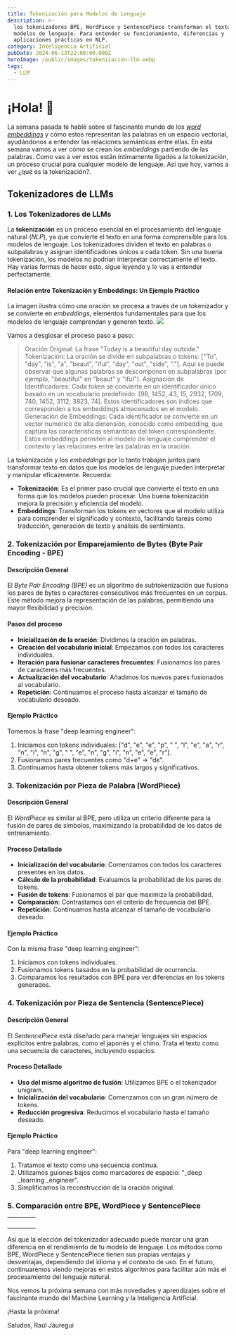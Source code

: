 ```yaml
---
title: Tokenización para Modelos de Lenguaje
description: >-
  los tokenizadores BPE, WordPiece y SentencePiece transforman el texto para
  modelos de lenguaje. Para entender su funcionamiento, diferencias y
  aplicaciones prácticas en NLP.
category: Inteligencia Artificial
pubDate: 2024-06-13T22:00:00.000Z
heroImage: /public/images/tokenizacion-llm.webp
tags:
  - LLM
---
```


# ¡Hola! 🌟

La semana pasada te hablé sobre el fascinante mundo de los *[word embeddings](https://mindfulml.vialabsdigital.com/post/semantica-inteligencia-artificial/ "word embeddings")* y cómo estos representan las palabras en un espacio vectorial, ayudándonos a entender las relaciones semánticas entre ellas. En esta semana vamos a ver cómo se crean los *embeddings* partiendo de las palabras. Como vas a ver estos están íntimamente ligados a la tokenización, un proceso crucial para cualquier modelo de lenguaje. Así que hoy, vamos a ver ¿qué es la tokenización?.

## Tokenizadores de LLMs

### 1. Los Tokenizadores de LLMs

La **tokenización** es un proceso esencial en el procesamiento del lenguaje natural (*NLP*), ya que convierte el texto en una forma comprensible para los modelos de lenguaje. Los tokenizadores dividen el texto en palabras o subpalabras y asignan identificadores únicos a cada token. Sin una buena tokenización, los modelos no podrían interpretar correctamente el texto. Hay varias formas de hacer esto, sigue leyendo y lo vas a entender perfectamente.

#### Relación entre Tokenización y Embeddings: Un Ejemplo Práctico

La imagen ilustra cómo una oración se procesa a través de un tokenizador y se convierte en *embeddings*, elementos fundamentales para que los modelos de lenguaje comprendan y generen texto.
![](/public/images/images/tokenizacion_1.jpg)

Vamos a desglosar el proceso paso a paso:

> Oración Original: La frase "Today is a beautiful day outside."
> Tokenización:
> La oración se divide en subpalabras o tokens: \["To", "day", "is", "a", "beaut", "iful", "day", "out", "side", "."].
> Aquí se puede observar que algunas palabras se descomponen en subpalabras (por ejemplo, "beautiful" en "beaut" y "iful").
> Asignación de Identificadores: Cada token se convierte en un identificador único basado en un vocabulario predefinido: \[98, 1452, 43, 15, 2932, 1709, 740, 1452, 3112, 3823, 74].
> Estos identificadores son índices que corresponden a los embeddings almacenados en el modelo.
> Generación de Embeddings: Cada identificador se convierte en un vector numérico de alta dimensión, conocido como embedding, que captura las características semánticas del token correspondiente.
> Estos embeddings permiten al modelo de lenguaje comprender el contexto y las relaciones entre las palabras en la oración.

La tokenización y los *embeddings* por lo tanto trabajan juntos para transformar texto en datos que los modelos de lenguaje pueden interpretar y manipular eficazmente. Recuerda:

* **Tokenización**: Es el primer paso crucial que convierte el texto en una forma que los modelos pueden procesar. Una buena tokenización mejora la precisión y eficiencia del modelo.
* **Embeddings**: Transforman los tokens en vectores que el modelo utiliza para comprender el significado y contexto, facilitando tareas como traducción, generación de texto y análisis de sentimiento.

### 2. Tokenización por Emparejamiento de Bytes (Byte Pair Encoding - BPE)

#### Descripción General

El *Byte Pair Encoding (BPE)* es un algoritmo de subtokenización que fusiona los pares de bytes o caracteres consecutivos más frecuentes en un corpus. Este método mejora la representación de las palabras, permitiendo una mayor flexibilidad y precisión.

#### Pasos del proceso

* **Inicialización de la oración**: Dividimos la oración en palabras.
* **Creación del vocabulario inicial**: Empezamos con todos los caracteres individuales.
* **Iteración para fusionar caracteres frecuentes**: Fusionamos los pares de caracteres más frecuentes.
* **Actualización del vocabulario**: Añadimos los nuevos pares fusionados al vocabulario.
* **Repetición**: Continuamos el proceso hasta alcanzar el tamaño de vocabulario deseado.

#### Ejemplo Práctico

Tomemos la frase "deep learning engineer":

1. Iniciamos con tokens individuales: \["d", "e", "e", "p", " ", "l", "e", "a", "r", "n", "i", "n", "g", " ", "e", "n", "g", "i", "n", "e", "e", "r"].
2. Fusionamos pares frecuentes como "d+e" -> "de".
3. Continuamos hasta obtener tokens más largos y significativos.

### 3. Tokenización por Pieza de Palabra (WordPiece)

#### Descripción General

El *WordPiece* es similar al BPE, pero utiliza un criterio diferente para la fusión de pares de símbolos, maximizando la probabilidad de los datos de entrenamiento.

#### Proceso Detallado

* **Inicialización del vocabulario**: Comenzamos con todos los caracteres presentes en los datos.
* **Cálculo de la probabilidad**: Evaluamos la probabilidad de los pares de tokens.
* **Fusión de tokens**: Fusionamos el par que maximiza la probabilidad.
* **Comparación**: Contrastamos con el criterio de frecuencia del BPE.
* **Repetición**: Continuamos hasta alcanzar el tamaño de vocabulario deseado.

#### Ejemplo Práctico

Con la misma frase "deep learning engineer":

1. Iniciamos con tokens individuales.
2. Fusionamos tokens basados en la probabilidad de ocurrencia.
3. Comparamos los resultados con BPE para ver diferencias en los tokens generados.

### 4. Tokenización por Pieza de Sentencia (SentencePiece)

#### Descripción General

El *SentencePiece* está diseñado para manejar lenguajes sin espacios explícitos entre palabras, como el japonés y el chino. Trata el texto como una secuencia de caracteres, incluyendo espacios.

#### Proceso Detallado

* **Uso del mismo algoritmo de fusión**: Utilizamos BPE o el tokenizador unigram.
* **Inicialización del vocabulario**: Comenzamos con un gran número de tokens.
* **Reducción progresiva**: Reducimos el vocabulario hasta el tamaño deseado.

#### Ejemplo Práctico

Para "deep learning engineer":

1. Tratamos el texto como una secuencia continua.
2. Utilizamos guiones bajos como marcadores de espacio: "\_deep \_learning \_engineer".
3. Simplificamos la reconstrucción de la oración original.

### 5. Comparación entre BPE, WordPiece y SentencePiece

|   |   |   |   |
| - | - | - | - |
|   |   |   |   |
|   |   |   |   |
|   |   |   |   |
|   |   |   |   |

Así que la elección del tokenizador adecuado puede marcar una gran diferencia en el rendimiento de tu modelo de lenguaje. Los métodos como BPE, WordPiece y SentencePiece tienen sus propias ventajas y desventajas, dependiendo del idioma y el contexto de uso. En el futuro, continuaremos viendo mejoras en estos algoritmos para facilitar aún más el procesamiento del lenguaje natural.

Nos vemos la próxima semana con más novedades y aprendizajes sobre el fascinante mundo del Machine Learning y la Inteligencia Artificial.

¡Hasta la próxima!

Saludos,
Raúl Jáuregui
